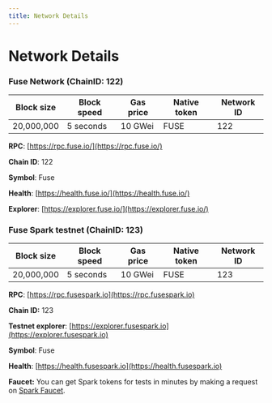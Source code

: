 ```yaml
---
title: Network Details
---
```


# Network Details

### Fuse Network (ChainID: 122)

| Block size | Block speed | Gas price | Native token | Network ID |
| ---------- | ----------- | --------- | ------------ | ---------- |
| 20,000,000 | 5 seconds   | 10 GWei   | FUSE         | 122        |

**RPC**: [https://rpc.fuse.io/](https://rpc.fuse.io/)​

**Chain ID**: 122

**Symbol**: Fuse

**Health**: [https://health.fuse.io/](https://health.fuse.io/)

**Explorer**: [https://explorer.fuse.io/](https://explorer.fuse.io/)

### Fuse Spark testnet (ChainID: 123)

| Block size | Block speed | Gas price | Native token | Network ID |
| ---------- | ----------- | --------- | ------------ | ---------- |
| 20,000,000 | 5 seconds   | 10 GWei   | FUSE         | 123        |

**RPC**: [https://rpc.fusespark.io](https://rpc.fusespark.io)

**Chain ID:** 123

**Testnet explorer**: [https://explorer.fusespark.io](https://explorer.fusespark.io)

**Symbol**: Fuse

**Health**: [https://health.fusespark.io](https://health.fusespark.io)

**Faucet:** You can get Spark tokens for tests in minutes by making a request on [Spark Faucet](https://chaindrop.org/?chainid=123\&token=0xeeeeeeeeeeeeeeeeeeeeeeeeeeeeeeeeeeeeeeee).
